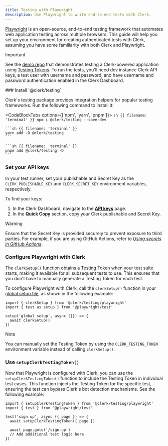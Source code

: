 ```yaml
---
title: Testing with Playwright
description: Use Playwright to write end-to-end tests with Clerk.
---
```


[Playwright](https://playwright.dev) is an open-source, end-to-end testing framework that automates web application testing across multiple browsers. This guide will help you set up your environment for creating authenticated tests with Clerk, assuming you have some familiarity with both Clerk and Playwright.

> [!IMPORTANT]
> See the [demo repo](https://github.com/clerk/clerk-playwright-nextjs) that demonstrates testing a Clerk-powered application using [Testing Tokens](/docs/testing/overview#testing-tokens). To run the tests, you'll need dev instance Clerk API keys, a test user with username and password, and have username and password authentication enabled in the Clerk Dashboard.

<Steps>
  ### Install `@clerk/testing`

  Clerk's testing package provides integration helpers for popular testing frameworks. Run the following command to install it:

  <CodeBlockTabs options={['npm', 'yarn', 'pnpm']}>
    ```sh {{ filename: 'terminal' }}
    npm i @clerk/testing --save-dev
    ```

    ```sh {{ filename: 'terminal' }}
    yarn add -D @clerk/testing
    ```

    ```sh {{ filename: 'terminal' }}
    pnpm add @clerk/testing -D
    ```
  </CodeBlockTabs>

  ### Set your API keys

  In your test runner, set your publishable and Secret Key as the `CLERK_PUBLISHABLE_KEY` and `CLERK_SECRET_KEY` environment variables, respectively.

  To find your keys:

  1. In the Clerk Dashboard, navigate to the [**API keys**](https://dashboard.clerk.com/last-active?path=api-keys) page.
  1. In the **Quick Copy** section, copy your Clerk publishable and Secret Key.

  > [!WARNING]
  > Ensure that the Secret Key is provided securely to prevent exposure to third parties. For example, if you are using GitHub Actions, refer to [_Using secrets in GitHub Actions_](https://docs.github.com/en/actions/security-guides/using-secrets-in-github-actions).

  ### Configure Playwright with Clerk

  The `clerkSetup()` function obtains a Testing Token when your test suite starts, making it available for all subsequent tests to use. This ensures that you don't have to manually generate a Testing Token for each test.

  To configure Playwright with Clerk, call the `clerkSetup()` function in your [global setup file](https://playwright.dev/docs/test-global-setup-teardown), as shown in the following example:

  ```tsx {{ filename: 'global.setup.ts' }}
  import { clerkSetup } from '@clerk/testing/playwright'
  import { test as setup } from '@playwright/test'

  setup('global setup', async ({}) => {
    await clerkSetup()
  })
  ```

  > [!NOTE]
  > You can manually set the Testing Token by using the `CLERK_TESTING_TOKEN` environment variable instead of calling `clerkSetup()`.

  ### Use `setupClerkTestingToken()`

  Now that Playwright is configured with Clerk, you can use the `setupClerkTestingToken()` function to include the Testing Token in individual test cases. This function injects the Testing Token for the specific test, ensuring the test can bypass Clerk's bot detection mechanisms. See the following example:

  ```tsx {{ filename: 'my-test.spec.ts' }}
  import { setupClerkTestingToken } from '@clerk/testing/playwright'
  import { test } from '@playwright/test'

  test('sign up', async ({ page }) => {
    await setupClerkTestingToken({ page })

    await page.goto('/sign-up')
    // Add additional test logic here
  })
  ```
</Steps>
